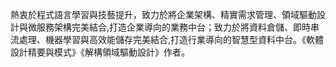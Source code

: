 熱衷於程式語言學習與技藝提升，致力於將企業架構、精實需求管理、領域驅動設計與微服務架構完美結合,打造企業導向的業務中台；致力於將資料倉儲、即時串流處理、機器學習與高效能儲存完美結合,打造行業導向的智慧型資料中台。《軟體設計精要與模式》《解構領域驅動設計》作者。
